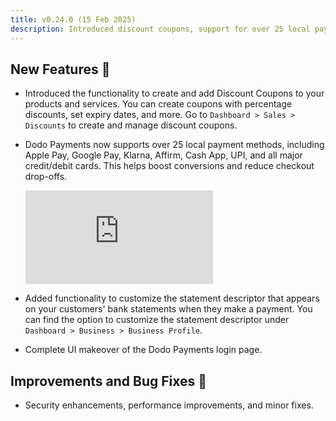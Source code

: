 ```yaml
---
title: v0.24.0 (15 Feb 2025)
description: Introduced discount coupons, support for over 25 local payment methods, customizable statement descriptors, and a complete UI makeover of the login page.
---
```


## New Features 🚀

- Introduced the functionality to create and add Discount Coupons to your products and services. You can create coupons with percentage discounts, set expiry dates, and more. Go to `Dashboard > Sales > Discounts` to create and manage discount coupons.

- Dodo Payments now supports over 25 local payment methods, including Apple Pay, Google Pay, Klarna, Affirm, Cash App, UPI, and all major credit/debit cards. This helps boost conversions and reduce checkout drop-offs.
    
    <iframe 
        className="w-full aspect-video rounded-md" 
        src="https://www.youtube.com/embed/bf9_2iXWZOA"
        title="Local Payment Methods Announcement | Dodo Payments"
        frameBorder="0"
        allow="accelerometer; autoplay; clipboard-write; encrypted-media; gyroscope; picture-in-picture"
        allowFullScreen
    ></iframe>

- Added functionality to customize the statement descriptor that appears on your customers' bank statements when they make a payment. You can find the option to customize the statement descriptor under `Dashboard > Business > Business Profile`.

- Complete UI makeover of the Dodo Payments login page.

## Improvements and Bug Fixes 🔧

- Security enhancements, performance improvements, and minor fixes.
